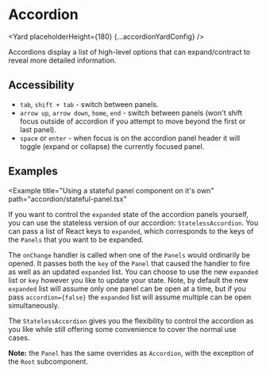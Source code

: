 <!--
Copyright (c) Uber Technologies, Inc.

This source code is licensed under the MIT license found in the
LICENSE file in the root directory of this source tree.
-->




<SEO
  description="Accordions display a list of high-level options that can expand/contract to reveal more detailed information."
  keywords="accordion, react accordion, react expansion panel, react collapse"
/>


# Accordion

<Yard placeholderHeight={180} {...accordionYardConfig} />

Accordions display a list of high-level options that can expand/contract to reveal more detailed information.

## Accessibility

- `tab`, `shift + tab` - switch between panels.
- `arrow up`, `arrow down`, `home`, `end` - switch between panels (won't shift focus outside of
  accordion if you attempt to move beyond the first or last panel).
- `space` or `enter` - when focus is on the accordion panel header it will toggle (expand or
  collapse) the currently focused panel.

## Examples

<Example title="Custom Accordion" path="accordion/custom.tsx">
  <CustomPanel />
</Example>

<Example title="Accordion basic usage" path="accordion/basic.tsx">
  <BasicAccordion />
</Example>

<Example title="Accordion custom title" path="accordion/title.tsx">
  <CustomTitle />
</Example>

<Example title="Accordion SEO Friendly" path="accordion/renderpanelcontent.tsx">
  <AccordionSEO />
</Example>

<Example
  title="Using a stateful panel component on it's own"
  path="accordion/stateful-panel.tsx"
>
  <StatefulPanelExample />
</Example>

<Example title="Stateless Accordion" path="accordion/stateless.tsx">
  <StatelessAccordion />
</Example>

If you want to control the `expanded` state of the accordion panels yourself, you can use the stateless version of our accordion: `StatelessAccordion`. You can pass a list of React keys to `expanded`, which corresponds to the keys of the `Panels` that you want to be expanded.

The `onChange` handler is called when one of the `Panels` would ordinarily be opened. It passes both the `key` of the `Panel` that caused the handler to fire as well as an updated `expanded` list. You can choose to use the new `expanded` list or `key` however you like to update your state. Note, by default the new `expanded` list will assume only one panel can be open at a time, but if you pass `accordion={false}` the `expanded` list will assume multiple can be open simultaneously.

The `StatelessAccordion` gives you the flexibility to control the accordion as you like while still offering some convenience to cover the normal use cases.

**Note:** the `Panel` has the same overrides as `Accordion`, with the exception of the `Root` subcomponent.

<Exports
  component={AccordionExports}
  title="Accordion exports"
  path="baseui/accordion"
/>
